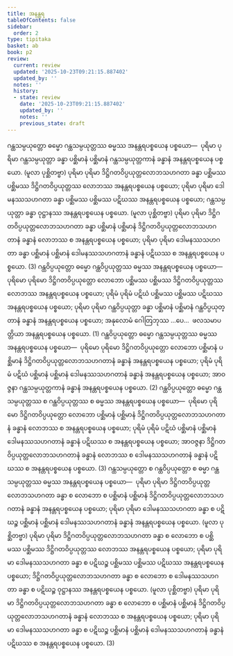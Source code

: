 ```yaml
---
title: အနန္တရ
tableOfContents: false
sidebar:
  order: 2
type: tipitaka
basket: ab
book: p2
review:
  current: review
  updated: '2025-10-23T09:21:15.887402'
  updated_by: ''
  notes: ''
  history:
  - state: review
    date: '2025-10-23T09:21:15.887402'
    updated_by: ''
    notes: ''
    previous_state: draft
---
```



<ReviewStatus review={frontmatter.review} showDetails={true} />

<HypothesisAnnotation frontmatter={frontmatter} />

<DynamicBreadcrumb />

<Division number="78" book="p2" e="ch" v="38" p="185">

<Paragraph number="1789" book="p2">
ဂန္ထသမ္ပယုတ္တော ဓမ္မော ဂန္ထသမ္ပယုတ္တဿ ဓမ္မဿ အနန္တရပစ္စယေန ပစ္စယော—  ပုရိမာ ပုရိမာ ဂန္ထသမ္ပယုတ္တာ ခန္ဓာ ပစ္ဆိမာနံ ပစ္ဆိမာနံ ဂန္ထသမ္ပယုတ္တကာနံ ခန္ဓာနံ အနန္တရပစ္စယေန ပစ္စယော. (မူလာ ပုစ္ဆိတဗ္ဗာ) ပုရိမာ ပုရိမာ ဒိဋ္ဌိဂတဝိပ္ပယုတ္တလောဘသဟဂတာ ခန္ဓာ ပစ္ဆိမဿ ပစ္ဆိမဿ ဒိဋ္ဌိဂတဝိပ္ပယုတ္တဿ လောဘဿ အနန္တရပစ္စယေန ပစ္စယော; ပုရိမာ ပုရိမာ ဒေါမနဿသဟဂတာ ခန္ဓာ ပစ္ဆိမဿ ပစ္ဆိမဿ ပဋိဃဿ အနန္တရပစ္စယေန ပစ္စယော; ဂန္ထသမ္ပယုတ္တာ ခန္ဓာ ဝုဋ္ဌာနဿ အနန္တရပစ္စယေန ပစ္စယော. (မူလာ ပုစ္ဆိတဗ္ဗာ) ပုရိမာ ပုရိမာ ဒိဋ္ဌိဂတဝိပ္ပယုတ္တလောဘသဟဂတာ ခန္ဓာ ပစ္ဆိမာနံ ပစ္ဆိမာနံ ဒိဋ္ဌိဂတဝိပ္ပယုတ္တလောဘသဟဂတာနံ ခန္ဓာနံ လောဘဿ စ အနန္တရပစ္စယေန ပစ္စယော; ပုရိမာ ပုရိမာ ဒေါမနဿသဟဂတာ ခန္ဓာ ပစ္ဆိမာနံ ပစ္ဆိမာနံ ဒေါမနဿသဟဂတာနံ ခန္ဓာနံ ပဋိဃဿ စ အနန္တရပစ္စယေန ပစ္စယော. (3)
</Paragraph>

</Division>
<Division number="79" book="p2" e="ch" v="38" p="186">

<Paragraph number="1790" book="p2">
ဂန္ထဝိပ္ပယုတ္တော ဓမ္မော ဂန္ထဝိပ္ပယုတ္တဿ ဓမ္မဿ အနန္တရပစ္စယေန ပစ္စယော—  ပုရိမော ပုရိမော ဒိဋ္ဌိဂတဝိပ္ပယုတ္တော လောဘော ပစ္ဆိမဿ ပစ္ဆိမဿ ဒိဋ္ဌိဂတဝိပ္ပယုတ္တဿ လောဘဿ အနန္တရပစ္စယေန ပစ္စယော; ပုရိမံ ပုရိမံ ပဋိဃံ ပစ္ဆိမဿ ပစ္ဆိမဿ ပဋိဃဿ အနန္တရပစ္စယေန ပစ္စယော; ပုရိမာ ပုရိမာ ဂန္ထဝိပ္ပယုတ္တာ ခန္ဓာ ပစ္ဆိမာနံ ပစ္ဆိမာနံ ဂန္ထဝိပ္ပယုတ္တာနံ ခန္ဓာနံ အနန္တရပစ္စယေန ပစ္စယော; အနုလောမံ ဂေါတြဘုဿ …ပေ…  ဖလသမာပတ္တိယာ အနန္တရပစ္စယေန ပစ္စယော. (1)
</Paragraph>

<Paragraph number="1791" book="p2">
ဂန္ထဝိပ္ပယုတ္တော ဓမ္မော ဂန္ထသမ္ပယုတ္တဿ ဓမ္မဿ အနန္တရပစ္စယေန ပစ္စယော—  ပုရိမော ပုရိမော ဒိဋ္ဌိဂတဝိပ္ပယုတ္တော လောဘော ပစ္ဆိမာနံ ပစ္ဆိမာနံ ဒိဋ္ဌိဂတဝိပ္ပယုတ္တလောဘသဟဂတာနံ ခန္ဓာနံ အနန္တရပစ္စယေန ပစ္စယော; ပုရိမံ ပုရိမံ ပဋိဃံ ပစ္ဆိမာနံ ပစ္ဆိမာနံ ဒေါမနဿသဟဂတာနံ ခန္ဓာနံ အနန္တရပစ္စယေန ပစ္စယော; အာဝဇ္ဇနာ ဂန္ထသမ္ပယုတ္တကာနံ ခန္ဓာနံ အနန္တရပစ္စယေန ပစ္စယော. (2)
</Paragraph>

<Paragraph number="1792" book="p2">
ဂန္ထဝိပ္ပယုတ္တော ဓမ္မော ဂန္ထသမ္ပယုတ္တဿ စ ဂန္ထဝိပ္ပယုတ္တဿ စ ဓမ္မဿ အနန္တရပစ္စယေန ပစ္စယော—  ပုရိမော ပုရိမော ဒိဋ္ဌိဂတဝိပ္ပယုတ္တော လောဘော ပစ္ဆိမာနံ ပစ္ဆိမာနံ ဒိဋ္ဌိဂတဝိပ္ပယုတ္တလောဘသဟဂတာနံ ခန္ဓာနံ လောဘဿ စ အနန္တရပစ္စယေန ပစ္စယော; ပုရိမံ ပုရိမံ ပဋိဃံ ပစ္ဆိမာနံ ပစ္ဆိမာနံ ဒေါမနဿသဟဂတာနံ ခန္ဓာနံ ပဋိဃဿ စ အနန္တရပစ္စယေန ပစ္စယော; အာဝဇ္ဇနာ ဒိဋ္ဌိဂတဝိပ္ပယုတ္တလောဘသဟဂတာနံ ခန္ဓာနံ လောဘဿ စ ဒေါမနဿသဟဂတာနံ ခန္ဓာနံ ပဋိဃဿ စ အနန္တရပစ္စယေန ပစ္စယော. (3)
</Paragraph>

</Division>
<Division number="80" book="p2" e="ch" v="38" p="186">

<Paragraph number="1793" book="p2">
ဂန္ထသမ္ပယုတ္တော စ ဂန္ထဝိပ္ပယုတ္တော စ ဓမ္မာ ဂန္ထသမ္ပယုတ္တဿ ဓမ္မဿ အနန္တရပစ္စယေန ပစ္စယော—  ပုရိမာ ပုရိမာ ဒိဋ္ဌိဂတဝိပ္ပယုတ္တလောဘသဟဂတာ ခန္ဓာ စ လောဘော စ ပစ္ဆိမာနံ ပစ္ဆိမာနံ ဒိဋ္ဌိဂတဝိပ္ပယုတ္တလောဘသဟဂတာနံ ခန္ဓာနံ အနန္တရပစ္စယေန ပစ္စယော; ပုရိမာ ပုရိမာ ဒေါမနဿသဟဂတာ ခန္ဓာ စ ပဋိဃဉ္စ ပစ္ဆိမာနံ ပစ္ဆိမာနံ ဒေါမနဿသဟဂတာနံ ခန္ဓာနံ အနန္တရပစ္စယေန ပစ္စယော. (မူလာ ပုစ္ဆိတဗ္ဗာ) ပုရိမာ ပုရိမာ ဒိဋ္ဌိဂတဝိပ္ပယုတ္တလောဘသဟဂတာ ခန္ဓာ စ လောဘော စ ပစ္ဆိမဿ ပစ္ဆိမဿ ဒိဋ္ဌိဂတဝိပ္ပယုတ္တဿ လောဘဿ အနန္တရပစ္စယေန ပစ္စယော; ပုရိမာ ပုရိမာ ဒေါမနဿသဟဂတာ ခန္ဓာ စ ပဋိဃဉ္စ ပစ္ဆိမဿ ပစ္ဆိမဿ ပဋိဃဿ အနန္တရပစ္စယေန ပစ္စယော; ဒိဋ္ဌိဂတဝိပ္ပယုတ္တလောဘသဟဂတာ ခန္ဓာ စ လောဘော စ ဒေါမနဿသဟဂတာ ခန္ဓာ စ ပဋိဃဉ္စ ဝုဋ္ဌာနဿ အနန္တရပစ္စယေန ပစ္စယော. (မူလာ ပုစ္ဆိတဗ္ဗာ) ပုရိမာ ပုရိမာ ဒိဋ္ဌိဂတဝိပ္ပယုတ္တလောဘသဟဂတာ ခန္ဓာ စ လောဘော စ ပစ္ဆိမာနံ ပစ္ဆိမာနံ ဒိဋ္ဌိဂတဝိပ္ပယုတ္တလောဘသဟဂတာနံ ခန္ဓာနံ လောဘဿ စ အနန္တရပစ္စယေန ပစ္စယော; ပုရိမာ ပုရိမာ ဒေါမနဿသဟဂတာ ခန္ဓာ စ ပဋိဃဉ္စ ပစ္ဆိမာနံ ပစ္ဆိမာနံ ဒေါမနဿသဟဂတာနံ ခန္ဓာနံ ပဋိဃဿ စ အနန္တရပစ္စယေန ပစ္စယော. (3)
</Paragraph>
</Division>